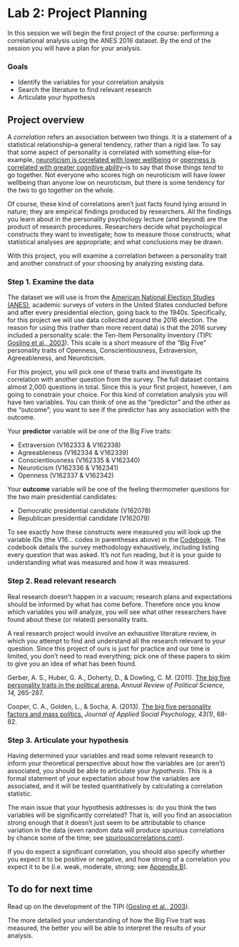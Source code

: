 # Lab 2: Project Planning {.unnumbered}

In this session we will begin the first project of the course: performing a correlational analysis using the ANES 2016 dataset. By the end of the session you will have a plan for your analysis.


### Goals

-   Identify the variables for your correlation analysis
-   Search the literature to find relevant research
-   Articulate your hypothesis


## Project overview

A *correlation* refers an association between two things. It is a statement of a statistical relationship--a general tendency, rather than a rigid law. To say that some aspect of personality is correlated with something else--for example, [neuroticism is correlated with lower wellbeing](https://psycnet.apa.org/fulltext/2020-03328-001.html) or [openness is correlated with greater cognitive ability](https://www.pnas.org/doi/10.1073/pnas.2212794120)--is to say that those things *tend* to go together. Not everyone who scores high on neuroticism will have lower wellbeing than anyone low on neuroticism, but there is some tendency for the two to go together on the whole.

Of course, these kind of correlations aren't just facts found lying around in nature; they are empirical findings produced by researchers. All the findings you learn about in the personality psychology lecture (and beyond) are the product of research procedures. Researchers decide what psychological constructs they want to investigate; how to measure those constructs; what statistical analyses are appropriate; and what conclusions may be drawn.

With this project, you will examine a correlation between a personality trait and another construct of your choosing by analyzing existing data.


### Step 1. Examine the data

The dataset we will use is from the [American National Election Studies (ANES)](https://electionstudies.org/), academic surveys of voters in the United States conducted before and after every presidential election, going back to the 1940s. Specifically, for this project we will use data collected around the 2016 election. The reason for using this (rather than more recent data) is that the 2016 survey included a personality scale: the Ten-Item Personality Inventory (TIPI: [Gosling et al., 2003](https://gosling.psy.utexas.edu/wp-content/uploads/2014/09/JRP-03-tipi.pdf)). This scale is a short measure of the "Big Five" personality traits of Openness, Conscientiousness, Extraversion, Agreeableness, and Neuroticism. 

For this project, you will pick one of these traits and investigate its correlation with another question from the survey. The full dataset contains almost 2,000 questions in total. Since this is your first project, however, I am going to constrain your choice. For this kind of correlation analysis you will have two variables. You can think of one as the "predictor" and the other as the "outcome"; you want to see if the predictor has any association with the outcome.

Your __predictor__ variable will be one of the Big Five traits:

- Extraversion (V162333 & V162338)
- Agreeableness (V162334 & V162339)
- Conscientiousness (V162335 & V162340)
- Neuroticism (V162336 & V162341)
- Openness (V162337 & V162342)


Your __outcome__ variable will be one of the feeling thermometer questions for the two main presidential candidates:

- Democratic presidential candidate (V162078)
- Republican presidential candidate (V162079)


To see exactly how these constructs were measured you will look up the variable IDs (the V16... codes in parentheses above) in the [Codebook](https://electionstudies.org/wp-content/uploads/2018/12/anes_timeseries_2016_userguidecodebook.pdf). The codebook details the survey methodology exhaustively, including listing every question that was asked. It's not fun reading, but it is your guide to understanding what was measured and how it was measured.


### Step 2. Read relevant research

Real research doesn't happen in a vacuum; research plans and expectations should be informed by what has come before. Therefore once you know which variables you will analyze, you will see what other researchers have found about these (or related) personality traits.

A real research project would involve an exhaustive literature review, in which you attempt to find and understand all the research relevant to your question. Since this project of ours is just for practice and our time is limited, you don't need to read everything; pick one of these papers to skim to give you an idea of what has been found.

::: {.references}
Gerber, A. S., Huber, G. A., Doherty, D., & Dowling, C. M. (2011). [The big five personality traits in the political arena.](https://www.annualreviews.org/doi/full/10.1146/annurev-polisci-051010-111659) *Annual Review of Political Science, 14,* 265-287.

Cooper, C. A., Golden, L., & Socha, A. (2013). [The big five personality factors and mass politics.](https://onlinelibrary-wiley-com.ezproxy.cul.columbia.edu/doi/full/10.1111/j.1559-1816.2012.00982.x) *Journal of Applied Social Psychology, 43(1)*, 68-82.
:::

### Step 3. Articulate your hypothesis

Having determined your variables and read some relevant research to inform your theoretical perspective about how the variables are (or aren't) associated, you should be able to articulate your *hypothesis*. This is a formal statement of your expectation about how the variables are associated, and it will be tested quantitatively by calculating a correlation statistic.

The main issue that your hypothesis addresses is: do you think the two variables will be significantly correlated? That is, will you find an association strong enough that it doesn't just seem to be attributable to chance variation in the data (even random data will produce spurious correlations by chance some of the time; see [spuriouscorrelations.com](https://spuriouscorrelations.com#stat897f4cbec4629379cd566c68c3f40c5f)).

If you do expect a significant correlation, you should also specify whether you expect it to be positive or negative, and how strong of a correlation you expect it to be (i.e. weak, moderate, strong; see [Appendix B](appendix-correlation.html#sec-cor-effect-size)).


## To do for next time

Read up on the development of the TIPI ([Gosling et al., 2003](https://gosling.psy.utexas.edu/wp-content/uploads/2014/09/JRP-03-tipi.pdf)).

The more detailed your understanding of how the Big Five trait was measured, the better you will be able to interpret the results of your analysis.



